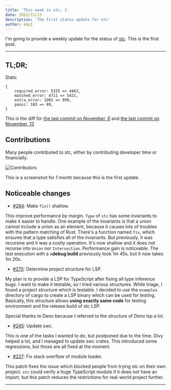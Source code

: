 ```yaml
---
title: 'This week in stc, 1'
date: 2022/11/13
description: 'The first status update for stc'
author: kdy1
---
```


I'm going to provide a weekly update for the status of [stc][].
This is the first post.

---

## TL;DR;

Stats:

```
{
    required_error: 5155 => 4463,
    matched_error: 4711 => 5421,
    extra_error: 1983 => 999,
    panic: 103 => 89,
}
```

This is the diff for [the last commit on November, 6](https://github.com/dudykr/stc/blob/c1e5e0949368f26d2453ed7420aea35edc405507/crates/stc_ts_type_checker/tests/tsc-stats.rust-debug) and [the last commit on November, 13](https://github.com/dudykr/stc/blob/b451a2921766755bf94199f38489addd1d692897/crates/stc_ts_type_checker/tests/tsc-stats.rust-debug)

## Contributions

Many people contributed to stc, either by contributing developer time or financially.

![Contributors](/images/this-week-in-stc/1/contributors.png)

This is a screenshot for 1 month because this is the first update.

## Noticeable changes

- [#284](https://github.com/dudykr/stc/pull/284): Make `fix()` shallow.

This improve performance by margin.
`Type` of `stc` has some invariants to make it easier to handle.
One example of the invariants is that a union cannot include a union as an element, because it causes lots of troubles with the pattern matching of Rust.
There's a function named `fix`, which ensures that a type satisfies all of the invariants.
But previously, it was recursive and it was a costly operation.
It's now shallow and it does not recurse into `Union` nor `Intersection`.
Performance gain is noticeable.
The test execution with a x**debug build** previously took 1m 45s, but it now takes 1m 20s.

- [#275](https://github.com/dudykr/stc/pull/275): Determine project structure for LSP.

My plan is to provide a LSP for TypeScript after fixing all type inference bugs.
I want to make it testable, so I tried various structures.
While triage, I found a project structure which is testable.
I decided to use the `examples` directory of cargo to create a LSP binary which can be used for testing.
Basically, this structure allows **using exactly same code** for testing environment and the release build of stc LSP.

Special thanks to Deno because I referred to the structure of Deno lsp a lot.

- [#245](https://github.com/dudykr/stc/pull/245): Update swc.

This is one of the tasks I wanted to do, but postponed due to the time.
Divy helped a lot, and I managed to update swc crates.
This introduced some regressions, but those are all fixed at the moment.

- [#227](https://github.com/dudykr/stc/pull/227): Fix stack overflow of module loader.

This patch fixes the issue which blocked people from trying stc on their own project.
`stc` could verify a huge TypeScript module if it does not have an import, but this patch reduces the restrictions for real-world project further.

---

[stc]: https://github.com/dudykr/stc
